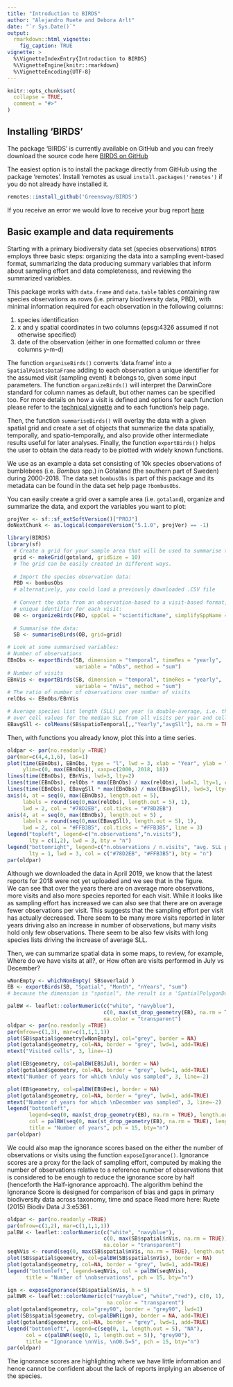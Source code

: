 ```yaml
---
title: "Introduction to BIRDS"
author: "Alejandro Ruete and Debora Arlt"
date: "`r Sys.Date()`"
output: 
  rmarkdown::html_vignette:
    fig_caption: TRUE
vignette: >
  %\VignetteIndexEntry{Introduction to BIRDS}
  %\VignetteEngine{knitr::rmarkdown}
  %\VignetteEncoding{UTF-8}
---
```


```r
knitr::opts_chunk$set(
  collapse = TRUE,
  comment = "#>"
)
```
## Installing 'BIRDS'

The package 'BIRDS' is currently available on GitHub and you can freely download 
the source code here [BIRDS on GitHub](https://github.com/Greensway/BIRDS)

The easiest option is to install the package directly from GitHub using the 
package 'remotes'.  Install 'remotes as usual `install.packages('remotes')` 
if you do not already have installed it. 

```r
remotes::install_github('Greensway/BIRDS')
```

If you receive an error we would love to receive your bug report 
[here](https://github.com/Greensway/BIRDS/issues)

## Basic example and data requirements

Starting with a primary biodiversity data set (species observations) `BIRDS` employs 
three basic steps: organizing the data into a sampling event-based format, summarizing
the data producing summary variables that inform about sampling effort and 
data completeness, and reviewing the summarized variables.

This package works with `data.frame` and `data.table` tables containing raw species observations 
as rows (i.e. primary biodiversity data, PBD), with minimal information required
for each observation in the following columns:

1. species identification 
2. x and y spatial coordinates in two columns (epsg:4326 assumed if not otherwise 
specified)
3. date of the observation (either in one formatted column or three columns y-m-d)

The function `organiseBirds()` converts ‘data.frame’ into a `SpatialPointsDataFrame`
adding to each observation a unique identifier for the assumed visit (sampling event) 
it belongs to, given some input parameters. The function `organizeBirds()` will interpret 
the DarwinCore standard for column names as default, but other names can be specified 
too. For more details on how a visit is defined and options for each function please
refer to the [technical vignette](https://greensway.github.io/BIRDS/articles/technical_details.html) and to 
each function's help page.  

Then, the function `summariseBirds()` will overlay the data with a given spatial
grid and create a set of objects that summarize the data spatially, temporally, 
and spatio-temporally, and also provide other intermediate results useful for 
later analyses. Finally, the function `exportBirds()` helps the user to obtain 
the data ready to be plotted with widely known functions. 

We use as an example a data set consisting of 10k species observations of 
bumblebees (i.e. *Bombus* spp.) in Götaland (the southern part of Sweden) during
2000-2018. The data set `bombusObs` is part of this package and its metadata
can be found in the data set help page `?bombusObs`.  

You can easily create a grid over a sample area (i.e. `gotaland`), organize and 
summarize the data, and export the variables you want to plot:
```r
projVer <- sf::sf_extSoftVersion()["PROJ"]
doNextChunk <- as.logical(compareVersion("5.1.0", projVer) == -1)
```

```r
library(BIRDS)
library(sf)
  # Create a grid for your sample area that will be used to summarise the data:
  grid <- makeGrid(gotaland, gridSize = 10)
  # The grid can be easily created in different ways. 
  
  # Import the species observation data:
  PBD <- bombusObs
  # alternatively, you could load a previously downloaded .CSV file 
  
  # Convert the data from an observation-based to a visit-based format, adding a 
  # unique identifier for each visit:
  OB <- organizeBirds(PBD, sppCol = "scientificName", simplifySppName = FALSE)
  
  # Summarise the data:
  SB <- summariseBirds(OB, grid=grid)  

# Look at some summarised variables:
# Number of observations
EBnObs <- exportBirds(SB, dimension = "temporal", timeRes = "yearly", 
                      variable = "nObs", method = "sum")
# Number of visits
EBnVis <- exportBirds(SB, dimension = "temporal", timeRes = "yearly", 
                      variable = "nVis", method = "sum")
# The ratio of number of observations over number of visits
relObs <- EBnObs/EBnVis

# Average species list length (SLL) per year (a double-average, i.e. the mean 
# over cell values for the median SLL from all visits per year and cell) 
EBavgSll <- colMeans(SB$spatioTemporal[,,"Yearly","avgSll"], na.rm = TRUE)
```

Then, with functions you already know, plot this into a time series.
```r
oldpar <- par(no.readonly =TRUE)
par(mar=c(4,4,1,6), las=1)
plot(time(EBnObs), EBnObs, type = "l", lwd = 3, xlab = "Year", ylab = "Number", 
     ylim=c(0, max(EBnObs)), xaxp=c(2000, 2018, 18))
lines(time(EBnObs), EBnVis, lwd=3, lty=2)
lines(time(EBnObs), relObs * max(EBnObs) / max(relObs), lwd=3, lty=1, col="#78D2EB")
lines(time(EBnObs), EBavgSll * max(EBnObs) / max(EBavgSll), lwd=3, lty=1, col="#FFB3B5")
axis(4, at = seq(0, max(EBnObs), length.out = 5), 
     labels = round(seq(0,max(relObs), length.out = 5), 1), 
     lwd = 2, col = "#78D2EB", col.ticks = "#78D2EB")
axis(4, at = seq(0, max(EBnObs), length.out = 5) , 
     labels = round(seq(0,max(EBavgSll), length.out = 5), 1), 
     lwd = 2, col = "#FFB3B5", col.ticks = "#FFB3B5", line = 3)
legend("topleft", legend=c("n.observations","n.visits"), 
       lty = c(1,2), lwd = 3, bty = "n")
legend("bottomright", legend=c("n.observations / n.visits", "avg. SLL per cell"),
       lty = 1, lwd = 3, col = c("#78D2EB", "#FFB3B5"), bty = "n")
par(oldpar)
```  

Although we downloaded the data in April 2019, we know that the latest reports
for 2018 were not yet uploaded and we see that in the figure.  
We can see that over the years there are on average more observations, more visits and 
also more species reported for each visit. While it looks like as sampling effort has increased
we can also see that there are on average fewer observations per visit. This suggests that the 
sampling effort per visit has actually decreased. There seem to be many more visits reported
in later years driving also an increase in number of observations, but many visits hold only few observations.
There seem to be also few visits with long species lists driving the increase of average SLL.

Then, we can summarize spatial data in some maps, to review, for example, 
Where do we have visits at all?, or How often are visits performed in July vs December?  

```r
wNonEmpty <- whichNonEmpty( SB$overlaid )
EB <- exportBirds(SB, "Spatial", "Month", "nYears", "sum")
# because the dimension is "spatial", the result is a 'SpatialPolygonDataFrame'

palBW <- leaflet::colorNumeric(c("white", "navyblue"), 
                               c(0, max(st_drop_geometry(EB), na.rm = TRUE)), 
                               na.color = "transparent")
oldpar <- par(no.readonly =TRUE)
par(mfrow=c(1,3), mar=c(1,1,1,1))
plot(SB$spatial$geometry[wNonEmpty], col="grey", border = NA)
plot(gotaland$geometry, col=NA, border = "grey", lwd=1, add=TRUE)
mtext("Visited cells", 3, line=-1)

plot(EB$geometry, col=palBW(EB$Jul), border = NA)
plot(gotaland$geometry, col=NA, border = "grey", lwd=1, add=TRUE)
mtext("Number of years for which \nJuly was sampled", 3, line=-2)

plot(EB$geometry, col=palBW(EB$Dec), border = NA)
plot(gotaland$geometry, col=NA, border = "grey", lwd=1, add=TRUE)
mtext("Number of years for which \nDecember was sampled", 3, line=-2)
legend("bottomleft", 
       legend=seq(0, max(st_drop_geometry(EB), na.rm = TRUE), length.out = 5),
       col = palBW(seq(0, max(st_drop_geometry(EB), na.rm = TRUE), length.out = 5)),
       title = "Number of years", pch = 15, bty="n")
par(oldpar)
```
  

We could also map the ignorance scores based on the either the number of observations 
or visits using the function `exposeIgnorance()`. Ignorance scores are a proxy 
for the lack of sampling effort, computed by making the number of observations 
relative to a reference number of observations that is considered to be enough to 
reduce the ignorance score by half (henceforth the Half-ignorance approach).
The algorithm behind the Ignorance Score is designed for comparison of bias and 
gaps in primary biodiversity data across taxonomy, time and space
 Read more here: Ruete (2015) Biodiv Data J 3:e5361 \doi{10.3897/BDJ.3.e5361}.
 
```r
oldpar <- par(no.readonly =TRUE)
par(mfrow=c(1,2), mar=c(1,1,1,1))
palBW <- leaflet::colorNumeric(c("white", "navyblue"), 
                               c(0, max(SB$spatial$nVis, na.rm = TRUE)), 
                               na.color = "transparent")
seqNVis <- round(seq(0, max(SB$spatial$nVis, na.rm = TRUE), length.out = 5))
plot(SB$spatial$geometry, col=palBW(SB$spatial$nVis), border = NA)
plot(gotaland$geometry, col=NA, border = "grey", lwd=1, add=TRUE)
legend("bottomleft", legend=seqNVis, col = palBW(seqNVis),
      title = "Number of \nobservations", pch = 15, bty="n")

ign <- exposeIgnorance(SB$spatial$nVis, h = 5)
palBWR <- leaflet::colorNumeric(c("navyblue", "white","red"), c(0, 1), 
                                na.color = "transparent")
plot(gotaland$geometry, col="grey90", border = "grey90", lwd=1)
plot(SB$spatial$geometry, col=palBWR(ign), border = NA, add=TRUE)
plot(gotaland$geometry, col=NA, border = "grey", lwd=1, add=TRUE)
legend("bottomleft", legend=c(seq(0, 1, length.out = 5), "NA"),
      col = c(palBWR(seq(0, 1, length.out = 5)), "grey90"),
      title = "Ignorance \nnVis, \nO0.5=5", pch = 15, bty="n")
par(oldpar)
```  
  
The ignorance scores are highlighting where we have little information and hence cannot be 
confident about the lack of reports implying an absence of the species. 
